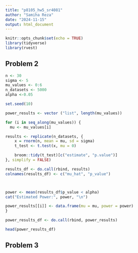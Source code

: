 ```yaml
---
title: "p8105_hw5_sr4081"
author: "Samiha Reza"
date: "2024-11-15"
output: html_document
---
```


```r
knitr::opts_chunk$set(echo = TRUE)
library(tidyverse)
library(rvest)
```



## Problem 2

``` r
n <- 30
sigma <- 5
mu_values <- 0:6
n_datasets <- 5000
alpha <-0.05

set.seed(10)

power_results <- vector ("list", length(mu_values))

for (i in seq_along(mu_values)) {
  mu <- mu_values[i]

results <- replicate(n_datasets, {
    x = rnorm(n, mean = mu, sd = sigma)
    t_test <- t.test(x, mu = 0)

    broom::tidy(t_test)[c("estimate", "p.value")]
}, simplify = FALSE)

results_df <- do.call(rbind, results)
colnames(results_df) <- c("mu_hat", "p_value")



power <- mean(results_df$p_value < alpha)
cat("Estimated Power:", power, "\n")

power_results[[i]] <- data.frame(mu = mu, power = power)
}

power_results_df <- do.call(rbind, power_results)

head(power_results_df)
```



## Problem 3
